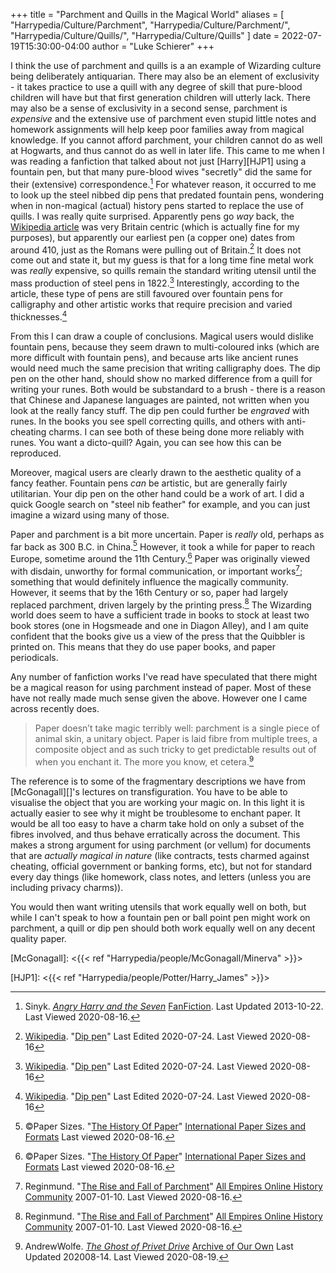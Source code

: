 +++
title = "Parchment and Quills in the Magical World"
aliases = [
  "Harrypedia/Culture/Parchment",
  "Harrypedia/Culture/Parchment/",
  "Harrypedia/Culture/Quills/",
  "Harrypedia/Culture/Quills"
]
date = 2022-07-19T15:30:00-04:00
author = "Luke Schierer"
+++

I think the use of parchment and quills is a an example of Wizarding culture
being deliberately antiquarian.  There may also be an element of exclusivity -
it takes practice to use a quill with any degree of skill that pure-blood
children will have but that first generation children will utterly lack.  There
may also be a sense of exclusivity in a second sense, parchment is *expensive*
and the extensive use of parchment even stupid little notes and homework
assignments will help keep poor families away from magical knowledge.  If you
cannot afford parchment, your children cannot do as well at Hogwarts, and thus
cannot do as well in later life. This came to me when I was reading a fanfiction
that talked about not just [Harry][HJP1] using a fountain pen, but that many pure-blood
wives "secretly" did the same for their (extensive) correspondence.[^200816-3]
For whatever reason, it occurred to me to look up the steel nibbed dip pens that
predated fountain pens, wondering when in non-magical (actual) history pens
started to replace the use of quills.  I was really quite surprised.  Apparently
pens go *way* back, the [Wikipedia article](https://en.wikipedia.org) was very
Britain centric (which is actually fine for my purposes), but apparently our
earliest pen (a copper one) dates from around 410, just as the Romans were
pulling out of Britain.[^200816-4] It does not come out and state it, but my
guess is that for a long time fine metal work was *really* expensive, so quills
remain the standard writing utensil until the mass production of steel pens in
1822.[^200816-5]  Interestingly, according to the article, these type of pens
are still favoured over fountain pens for calligraphy and other artistic works
that require precision and varied thicknesses.[^200816-6]

From this I can draw a couple of conclusions.  Magical users would dislike
fountain pens, because they seem drawn to multi-coloured inks (which are more
difficult with fountain pens), and because arts like ancient runes would need
much the same precision that writing calligraphy does.  The dip pen on the other
hand, should show no marked difference from a quill for writing your runes.
Both would be substandard to a brush - there is a reason that Chinese and
Japanese languages are painted, not written when you look at the really fancy
stuff. The dip pen could further be *engraved* with runes.  In the books you see
spell correcting quills, and others with anti-cheating charms.  I can see both
of these being done more reliably with runes.  You want a dicto-quill?  Again,
you can see how this can be reproduced.

Moreover, magical users are clearly drawn to the aesthetic quality of a fancy
feather.  Fountain pens *can* be artistic, but are generally fairly utilitarian.
Your dip pen on the other hand could be a work of art.  I did a quick Google
search on "steel nib feather" for example, and you can just imagine a wizard
using many of those.

Paper and parchment is a bit more uncertain.  Paper is *really* old, perhaps as
far back as 300 B.C. in China.[^200816-7]  However, it took a while for paper
to reach Europe, sometime around the 11th Century.[^200816-8]  Paper was
originally viewed with disdain, unworthy for formal communication, or important
works[^200816-9]; something that would definitely influence the magically
community.  However, it seems that by the 16th Century or so, paper had largely
replaced parchment, driven largely by the printing press.[^200816-10] The
Wizarding world does seem to have a sufficient trade in books to stock at least
two book stores (one in Hogsmeade and one in Diagon Alley), and I am quite
confident that the books give us a view of the press that the Quibbler is
printed on.  This means that they do use paper books, and paper periodicals.

Any number of fanfiction works I've read have speculated that there might be a
magical reason for using parchment instead of paper.  Most of these have not
really made much sense given the above.  However one I came across recently
does.

> Paper doesn’t take magic terribly well: parchment is a single piece of
animal skin, a unitary object. Paper is laid fibre from multiple trees, a
composite object and as such tricky to get predictable results out of when you
enchant it. The more you know, et cetera.[^200819-1]

The reference is to some of the fragmentary descriptions we have from
[McGonagall][]'s lectures on transfiguration.  You have to be able to visualise
the object that you are working your magic on.  In this light it is actually
easier to see why it might be troublesome to enchant paper.  It would be all
too easy to have a charm take hold on only a subset of the fibres involved, and
thus behave erratically across the document.  This makes a strong argument for
using parchment (or vellum) for documents that are *actually magical in nature*
(like contracts, tests charmed against cheating, official government or banking
forms, etc), but not for standard every day things (like homework, class notes,
and letters (unless you are including privacy charms)).

You would then want writing utensils that work equally well on both, but while
I can't speak to how a fountain pen or ball point pen might work on parchment, a
quill or dip pen should both work equally well on any decent quality paper.

[McGonagall]: <{{< ref "Harrypedia/people/McGonagall/Minerva" >}}>

[HJP1]: <{{< ref "Harrypedia/people/Potter/Harry_James" >}}>

[^200819-1]: AndrewWolfe. _[The Ghost of Privet Drive](https://archiveofourown.org/works/21500365)_
    [Archive of Our Own](https://archiveofourown.org) Last Updated 202008-14. Last Viewed 2020-08-19.

[^200816-3]: Sinyk. _[Angry Harry and the Seven](https://www.fanfiction.net/s/9750991)_
    [FanFiction](https://www.fanfiction.net/). Last Updated 2013-10-22. Last Viewed
    2020-08-16.

[^200816-4]: [Wikipedia](https://en.wikipedia.org/).
    "[Dip pen](https://en.wikipedia.org/wiki/Dip_pen)" Last Edited 2020-07-24. Last Viewed 2020-08-16

[^200816-5]: [Wikipedia](https://en.wikipedia.org/).
    "[Dip pen](https://en.wikipedia.org/wiki/Dip_pen)" Last Edited 2020-07-24. Last
    Viewed 2020-08-16

[^200816-6]: [Wikipedia](https://en.wikipedia.org/).
    "[Dip pen](https://en.wikipedia.org/wiki/Dip_pen)" Last Edited 2020-07-24. Last
    Viewed 2020-08-16

[^200816-7]: ©Paper Sizes. "[The History Of Paper](https://www.papersizes.org/paper-history-overview.htm)"
    [International Paper Sizes and Formats](https://www.papersizes.org/) Last viewed 2020-08-16.

[^200816-8]: ©Paper Sizes. "[The History Of Paper](https://www.papersizes.org/paper-history-overview.htm)"
    [International Paper Sizes and Formats](https://www.papersizes.org/) Last viewed
    2020-08-16.

[^200816-9]: Reginmund. "[The Rise and Fall of Parchment](http://www.allempires.com/article/index.php?q=parchment)"
    [All Empires Online History Community](http://www.allempires.com/) 2007-01-10. Last Viewed 2020-08-16.

[^200816-10]: Reginmund. "[The Rise and Fall of Parchment](http://www.allempires.com/article/index.php?q=parchment)"
    [All Empires Online History Community](http://www.allempires.com/) 2007-01-10.
    Last Viewed 2020-08-16.

[^210220-2]: you see this in a number of works, but I currently remember:
    * Shygui. _[A Fateful Walk](https://www.fanfiction.net/s/12150047)_
        [Chapter 8](https://www.fanfiction.net/s/12150047/8/A-Fateful-Walk).
        Updated: 2018-09-05; Published: 2016-09-15; Last Viewed: 2021-02-20.
    * Sinyk. _[Angry Harry and the Seven](https://www.fanfiction.net/s/9750991)_
        [Chapter 7](https://www.fanfiction.net/s/9750991/17/Angry-Harry-and-the-Seven)
        Updated: 2013-10-22; Published: 2013-10-09; Last Viewed 2021-02-20.

